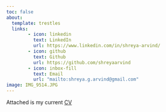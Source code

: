 ```yaml
---
toc: false
about:
  template: trestles
  links:
        - icon: linkedin
          text: LinkedIn
          url: https://www.linkedin.com/in/shreya-arvind/
        - icon: github
          text: Github
          url: https://github.com/shreyaarvind
        - icon: inbox-fill
          text: Email
          url: "mailto:shreya.g.arvind@gmail.com"
image: IMG_9514.JPG
---
```


Attached is my current [CV](/docs/CV/ShreyaArvindResume.pdf "CV")


